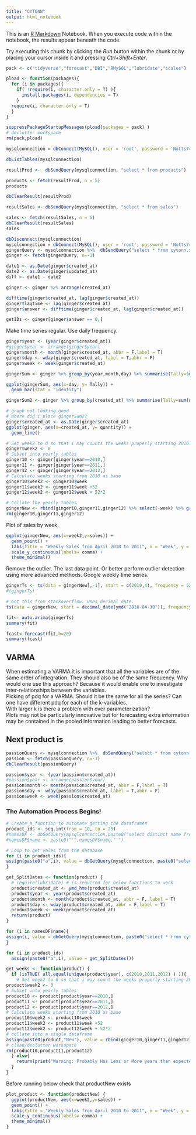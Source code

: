 ```yaml
---
title: "CYTONN"
output: html_notebook
---
```


This is an [R Markdown](http://rmarkdown.rstudio.com) Notebook. When you execute code within the notebook, the results appear beneath the code. 

Try executing this chunk by clicking the *Run* button within the chunk or by placing your cursor inside it and pressing *Ctrl+Shift+Enter*. 

```r
pack <- c("tidyverse","forecast","DBI","RMySQL","lubridate","scales")

pload <- function(packages){
  for (i in packages){
    if( !require(i, character.only = T) ){
      install.packages(i, dependencies = T)
    }
  require(i, character.only = T)  
  }
}

suppressPackageStartupMessages(pload(packages = pack) )
# declutter workspace
rm(pack,pload)
```

```r
mysqlconnection = dbConnect(MySQL(), user = 'root', password = 'Notts7450', dbname = 'CYTONN', host = '127.0.0.1', port = 3306)

```

```r
dbListTables(mysqlconnection)
```

```r
resultProd <-  dbSendQuery(mysqlconnection, "select * from products")
```

```r
products <- fetch(resultProd, n = 5)
products
```

```r
dbClearResult(resultProd)
```

```r
resultSales <- dbSendQuery(mysqlconnection, "select * from sales")
```


```r
sales <- fetch(resultSales, n = 5)
dbClearResult(resultSales)
sales
```
```r
dbDisconnect(mysqlconnection)
mysqlconnection = dbConnect(MySQL(), user = 'root', password = 'Notts7450', dbname = 'CYTONN', host = '127.0.0.1', port = 3306)
gingerQuery <- mysqlconnection %>%  dbSendQuery("select * from cytonn.sales where product_id = 10")
ginger <- fetch(gingerQuery, n=-1)
```

```r
date1 <- as.Date(ginger$created_at)
date2 <- as.Date(ginger$updated_at)
diff <- date1 - date2
```


```r
ginger <- ginger %>% arrange(created_at)
```


```r
difftime(ginger$created_at, lag(ginger$created_at))
ginger$lagtime <- lag(ginger$created_at)
ginger$answer <- difftime(ginger$created_at, lag(ginger$created_at))
```

```r
getIDs <- ginger[ginger$answer == 0,]
```
Make time series regular. Use daily frequency.

```r
ginger$year <- (year(ginger$created_at)) 
#ginger$year <- arrange(ginger$year)
ginger$month <- month(ginger$created_at, abbr = F,label = T)
ginger$day <- wday(ginger$created_at, label = T,abbr = F)
ginger$week <- week(ginger$created_at)
```

```r
gingerSum <- ginger %>% group_by(year,month,day) %>% summarise(Tally=sum(quantity))

```


```r
ggplot(gingerSum, aes(x=day, y= Tally)) +
  geom_bar(stat = "identity")
```

```r
gingerSum2 <- ginger %>% group_by(created_at) %>% summarise(Tally=sum(quantity))
```

```r
# graph not looking good
# Where did i place gingerSum2?
ginger$created_at <- as.Date(ginger$created_at)
ggplot(ginger, aes(x=created_at, y= quantity)) +
  geom_line()
```

```r
# Set week2 to 0 so that i may counts the weeks properly starting 2010 as base
ginger$week2 <- 0
# Subset into yearly tables
ginger10 <- ginger[ginger$year==2010,]
ginger11 <- ginger[ginger$year==2011,]
ginger12 <- ginger[ginger$year==2012,]
# Calculate weeks starting from 2010 as base
ginger10$week2 <- ginger10$week 
ginger11$week2 <- ginger11$week +52
ginger12$week2 <- ginger12$week + 52*2
```

```r
# Collate the yearly tables
gingerNew <- rbind(ginger10,ginger11,ginger12) %>% select(-week) %>% group_by(week2) %>%  summarise(sales = sum(quantity))
rm(ginger10,ginger11,ginger12)
```
Plot of sales by week.
```r
ggplot(gingerNew, aes(x=week2,y=sales)) +
  geom_point() +
  labs(title = "Weekly Sales from April 2010 to 2011", x = "Week", y = "Sales") +
  scale_y_continuous(labels= comma) +
  theme_minimal()
```
Remove the outlier. The last data point. Or better perform outlier detection using more advanced methods.
Google weekly time series.

```r
gingerTs <- ts(data = gingerNew[,-1], start = c(2010,4), frequency = 52)
#(gingerTs)
```

```r
# Got this from stackoverflow. Uses decimal date.
ts(data = gingerNew, start = decimal_date(ymd("2010-04-30")), frequency = 52)
```

```r
fit<- auto.arima(gingerTs)
summary(fit)
```

```r
fcast<-forecast(fit,h=20)
summary(fcast)
```

## VARMA
When estimating a VARMA it is important that all the variables are of the same order of integration. They should also be of the same frequency. 
Why would one use this approach? Because it would enable one to investigate inter-relationships between the variables.  
Picking of pdq for a VARMA. Should it be the same for all the series? Can one have different pdq for each of the k-variables.  
With larger k is there a problem with over parameterization?  
Plots may not be particularly innovative but for forecasting extra information may be contained in the pooled information leading to better forecasts.  

## Next product is

```r
passionQuery <- mysqlconnection %>%  dbSendQuery("select * from cytonn.sales where product_id = 11")
passion <- fetch(passionQuery, n=-1)
dbClearResult(passionQuery)
```

```r
passion$year <- (year(passion$created_at)) 
#passion$year <- arrange(passion$year)
passion$month <- month(passion$created_at, abbr = F,label = T)
passion$day <- wday(passion$created_at, label = T,abbr = F)
passion$week <- week(passion$created_at)
```
### The Automation Process Begins!

```r
# Create a function to automate getting the dataframes
product_ids <- seq.int(from = 10, to = 25)
#namesDF <- dbGetQuery(mysqlconnection,paste0("select distinct name from cytonn.combined order by combined.product_id") )
#namesDF$name <- paste0("'",namesDF$name,"'")

# Loop to get vales from the database
for (i in product_ids){
assign(paste0("a",i), value = dbGetQuery(mysqlconnection, paste0("select * from cytonn.combined where product_id =",i) ))  
}

get_SplitDates <- function(product) {
  # require(lubridate) # is required for below functions to work
  product$created_at <- ymd_hms(product$created_at)
  product$year <- year(product$created_at)
  product$month <- month(product$created_at, abbr = F, label = T)
  product$day <- wday(product$created_at, abbr = F,label = T)
  product$week <- week(product$created_at)
  return(product)
}
```


```r
for (i in namesDF$name){
assign(i, value = dbGetQuery(mysqlconnection, paste0("select * from cytonn.combined where combined.name =",i) ))  
}
```

```r
for (i in product_ids)
  assign(paste0("a",i), value = get_SplitDates())
```


```r
get_weeks <- function(product) {
  if (isTRUE( all.equal(unique(product$year), c(2010,2011,2012) ) )){
    # Set week2 to 0 so that i may count the weeks properly starting 2010 as base
product$week2 <- 0
# Subset into yearly tables
product10 <- product[product$year==2010,]
product11 <- product[product$year==2011,]
product12 <- product[product$year==2012,]
# Calculate weeks starting from 2010 as base
product10$week2 <- product10$week 
product11$week2 <- product11$week +52
product12$week2 <- product12$week + 52*2
# collate into a single dataframe
assign(paste0(product,"New"), value = rbind(ginger10,ginger11,ginger12) %>% select(-week) %>% group_by(week2) %>%  summarise(sales = sum(quantity)) )
# clean/declutter workspace
rm(product10,product11,product12)
  } else{
    return(print("Warning: Probably Has Less or More years than expected"))
  }
}

```

Before running below check that productNew exists

```r
plot_product <- function(productNew) {
  ggplot(productNew, aes(x=week2,y=sales)) +
  geom_point() +
  labs(title = "Weekly Sales from April 2010 to 2011", x = "Week", y = "Sales") +
  scale_y_continuous(labels= comma) +
  theme_minimal()
}

```












